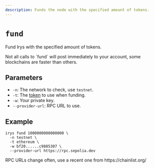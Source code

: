 ```yaml
---
description: Funds the node with the specified amount of tokens.
---
```



# `fund`

Fund Irys with the specified amount of tokens.

<Callout type="info" emoji="ℹ️">
Not all calls to `fund` will post immediately to your account, some blockchains are faster than others. 
</Callout>

## Parameters

- `-n`: The network to check, use `testnet`.
- `-t`: The [token](/build/data/features/supported-tokens) to use when funding.
- `-w`: Your private key.
- `--provider-url`: RPC URL to use. 

## Example

```console
irys fund 1000000000000000 \
  -n testnet \
  -t ethereum \
  -w bf20......c9885307 \
  --provider-url https://rpc.sepolia.dev
```

<Callout type="info" emoji="ℹ️">
	RPC URLs change often, use a recent one from https://chainlist.org/
</Callout>
